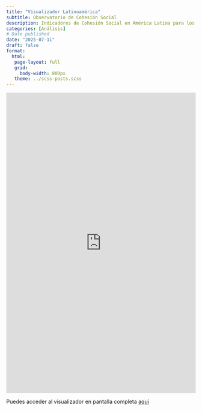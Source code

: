 ```yaml
---
title: "Visualizador Latinoamérica"
subtitle: Observatorio de Cohesión Social
description: Indicadores de Cohesión Social en América Latina para los años 2004-2022, basado principalmente en la encuesta LAPOP.
categories: [Análisis]
# Date published
date: "2025-07-11"
draft: false
format: 
  html: 
   page-layout: full
   grid:
     body-width: 800px
   theme: ../scss-posts.scss
---
```


```{=HTML}

<iframe src="https://gabrielcortesp.shinyapps.io/visualizador-la/"
        width="100%" height="800px" frameborder="0">
</iframe>

```

Puedes acceder al visualizador en pantalla completa [aquí](https://gabrielcortesp.shinyapps.io/visualizador-la/)